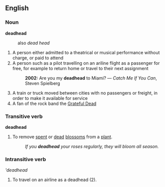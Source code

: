 ==English==



===Noun===
'''deadhead'''
:also ''dead head''
#A person either admitted to a theatrical or musical performance without charge, or paid to attend
#A person such as a pilot travelling on an ariline flight as a passenger for free, for example to return home or travel to their next  assignment
#:'''2002:''' Are you my '''deadhead''' to Miami? &mdash; ''Catch Me If You Can'', Steven Spielberg
#A train or truck moved between cities with no passengers or freight, in order to make it available for service
#A fan of the rock band the [[w:Grateful Dead|Grateful Dead]]



===Transitive verb===
'''deadhead'''
#To remove [[spent]] or [[dead]] [[blossom]]s from a [[plant]].
#:''If you '''deadhead''' your roses regularly, they will bloom all season.''

===Intransitive verb===
'''deadhead''
#To travel on an airline as a deadhead (2).